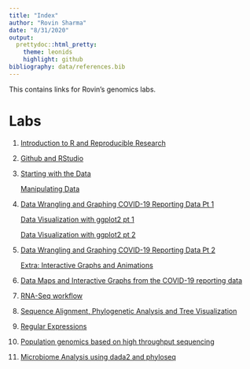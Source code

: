 ```yaml
---
title: "Index"
author: "Rovin Sharma"
date: "8/31/2020"
output:
  prettydoc::html_pretty:
    theme: leonids
    highlight: github
bibliography: data/references.bib
---
```

This contains links for Rovin's genomics labs.

# Labs

1. [Introduction to R and Reproducible Research](lab1_rovinsharma.html)
2. [Github and RStudio](lab2_rovinsharma.html)
3. [Starting with the Data](lab3a_rovinsharma.html)

   [Manipulating Data](lab3b_rovinsharma.html)
4. [Data Wrangling and Graphing COVID-19 Reporting Data Pt 1](lab4_rovinsharma.html)

   [Data Visualization with ggplot2 pt 1](lab4a_rovinsharma.html)
   
   [Data Visualization with ggplot2 pt 2](lab4b_rovinsharma.html)
5. [Data Wrangling and Graphing COVID-19 Reporting Data Pt 2](lab5_rovinsharma.html)
   
   [Extra: Interactive Graphs and Animations](lab5x_rovinsharma.html)
6. [Data Maps and Interactive Graphs from the COVID-19 reporting data](lab6_rovinsharma.html)
7. [RNA-Seq workflow](lab7_rovinsharma.html)
8. [Sequence Alignment, Phylogenetic Analysis and Tree Visualization](lab8_rovinsharma.html)
9. [Regular Expressions](lab9_rovinsharma.html)
10. [Population genomics based on high throughput sequencing](lab10_rovinsharma.html)
11. [Microbiome Analysis using dada2 and phyloseq](lab11_rovinsharma.html)


